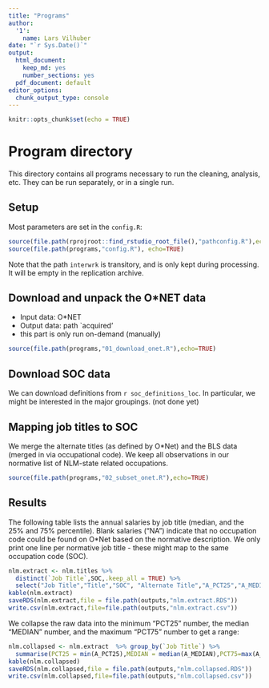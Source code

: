 ```yaml
---
title: "Programs"
author:
  '1':
    name: Lars Vilhuber
date: "`r Sys.Date()`"
output:
  html_document:
    keep_md: yes
    number_sections: yes
  pdf_document: default
editor_options:
  chunk_output_type: console
---
```


```r
knitr::opts_chunk$set(echo = TRUE)
```
# Program directory
This directory contains all programs necessary to run the cleaning, analysis, etc. They can be run separately, or in a single run. 

## Setup
Most parameters are set in the `config.R`:
```r
source(file.path(rprojroot::find_rstudio_root_file(),"pathconfig.R"),echo=TRUE)
source(file.path(programs,"config.R"), echo=TRUE)
```

Note that the path `interwrk` is transitory, and is only kept during processing. It will be empty in the replication archive.




## Download and unpack the O&ast;NET data

 - Input data: O&ast;NET 
 - Output data: path `acquired'
 - this part is only run on-demand (manually)
 
```r
source(file.path(programs,"01_download_onet.R"),echo=TRUE)
```
## Download SOC data
We can download definitions from `r soc_definitions_loc`. In particular, we might be interested in the major groupings. (not done yet)


## Mapping job titles to SOC

We merge the alternate titles (as defined by O&ast;Net) and the BLS data (merged in via occupational code).
We keep all observations in our normative list of NLM-state related occupations.

```r
source(file.path(programs,"02_subset_onet.R"),echo=TRUE)
```

## Results

The following table lists the annual salaries by job title (median, and the 25% and 75% percentile). Blank salaries ("NA") indicate that no occupation code could be found on O&ast;Net based on the normative description. We only print one line per normative job title - these might map to the same occupation code (SOC). 

```r
nlm.extract <- nlm.titles %>% 
  distinct(`Job Title`,SOC,.keep_all = TRUE) %>% 
  select("Job Title","Title","SOC", "Alternate Title","A_PCT25","A_MEDIAN","A_PCT75")
kable(nlm.extract)
saveRDS(nlm.extract,file = file.path(outputs,"nlm.extract.RDS"))
write.csv(nlm.extract,file=file.path(outputs,"nlm.extract.csv"))
```
We collapse the raw data into the minimum "PCT25" number, the median "MEDIAN" number, and the maximum "PCT75" number to get a range:

```r
nlm.collapsed <- nlm.extract  %>% group_by(`Job Title`) %>%
  summarise(PCT25 = min(A_PCT25),MEDIAN = median(A_MEDIAN),PCT75=max(A_PCT75))
kable(nlm.collapsed)
saveRDS(nlm.collapsed,file = file.path(outputs,"nlm.collapsed.RDS"))
write.csv(nlm.collapsed,file=file.path(outputs,"nlm.collapsed.csv"))
```


